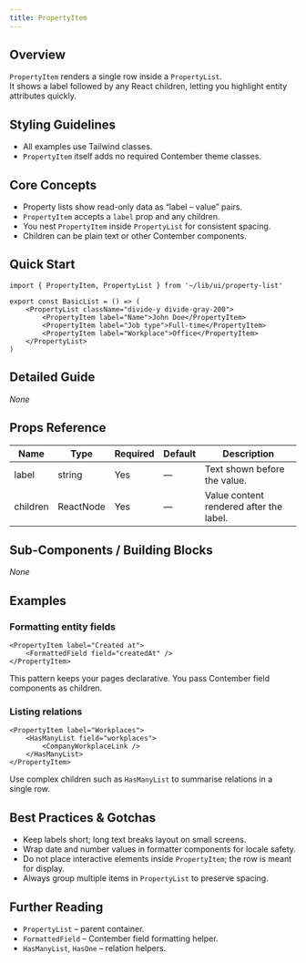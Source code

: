 ```yaml
---
title: PropertyItem
---
```


<!-- Edited by human: false -->
<!-- Examples count: 13 -->
<!-- Source examples: 0 -->
<!-- Playground examples: 3 -->
<!-- External examples: 10 -->
<!-- Import examples: 6 -->

## Overview
`PropertyItem` renders a single row inside a `PropertyList`.  
It shows a label followed by any React children, letting you highlight entity attributes quickly.

## Styling Guidelines
* All examples use Tailwind classes.  
* `PropertyItem` itself adds no required Contember theme classes.

## Core Concepts
* Property lists show read-only data as “label – value” pairs.  
* `PropertyItem` accepts a `label` prop and any children.  
* You nest `PropertyItem` inside `PropertyList` for consistent spacing.  
* Children can be plain text or other Contember components.

## Quick Start
```tsx
import { PropertyItem, PropertyList } from '~/lib/ui/property-list'

export const BasicList = () => (
	<PropertyList className="divide-y divide-gray-200">
		<PropertyItem label="Name">John Doe</PropertyItem>
		<PropertyItem label="Job type">Full-time</PropertyItem>
		<PropertyItem label="Workplace">Office</PropertyItem>
	</PropertyList>
)
```

## Detailed Guide
_None_

## Props Reference
| Name     | Type   | Required | Default | Description                              |
|----------|--------|----------|---------|------------------------------------------|
| label    | string | Yes      | —       | Text shown before the value.             |
| children | ReactNode | Yes | — | Value content rendered after the label. |

## Sub-Components / Building Blocks
_None_

## Examples
### Formatting entity fields
```tsx
<PropertyItem label="Created at">
	<FormattedField field="createdAt" />
</PropertyItem>
```
This pattern keeps your pages declarative. You pass Contember field components as children.

### Listing relations
```tsx
<PropertyItem label="Workplaces">
	<HasManyList field="workplaces">
		<CompanyWorkplaceLink />
	</HasManyList>
</PropertyItem>
```
Use complex children such as `HasManyList` to summarise relations in a single row.

## Best Practices & Gotchas
* Keep labels short; long text breaks layout on small screens.  
* Wrap date and number values in formatter components for locale safety.  
* Do not place interactive elements inside `PropertyItem`; the row is meant for display.  
* Always group multiple items in `PropertyList` to preserve spacing.  

## Further Reading
* `PropertyList` – parent container.  
* `FormattedField` – Contember field formatting helper.  
* `HasManyList`, `HasOne` – relation helpers.

<!-- End of Generated Documentation -->